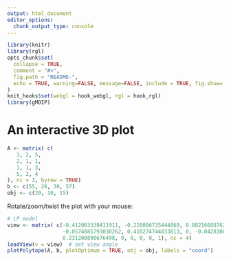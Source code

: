 ---
output: html_document
editor_options: 
  chunk_output_type: console
---

<!-- README.md is generated from README.Rmd. Please edit that file -->

```{r, include=FALSE}
library(knitr)
library(rgl)
opts_chunk$set(
  collapse = TRUE,
  comment = "#>",
  fig.path = "README-",
  echo = TRUE, warning=FALSE, message=FALSE, include = TRUE, fig.show='hold'
)
knit_hooks$set(webgl = hook_webgl, rgl = hook_rgl)
library(gMOIP)
```


# An interactive 3D plot

```{r}
A <- matrix( c(
   3, 2, 5,
   2, 1, 1,
   1, 1, 3,
   5, 2, 4
), nc = 3, byrow = TRUE)
b <- c(55, 26, 30, 57)
obj <- c(20, 10, 15)
```

Rotate/zoom/twist the plot with your mouse:
```{r 3d, webgl=TRUE, include=TRUE}
# LP model
view <- matrix( c(-0.412063330411911, -0.228006735444069, 0.882166087627411, 0, 0.910147845745087,
                  -0.0574885793030262, 0.410274744033813, 0, -0.042830865830183, 0.97196090221405,
                  0.231208890676498, 0, 0, 0, 0, 1), nc = 4)   
loadView(v = view)  # set view angle
plotPolytope(A, b, plotOptimum = TRUE, obj = obj, labels = "coord")
```
